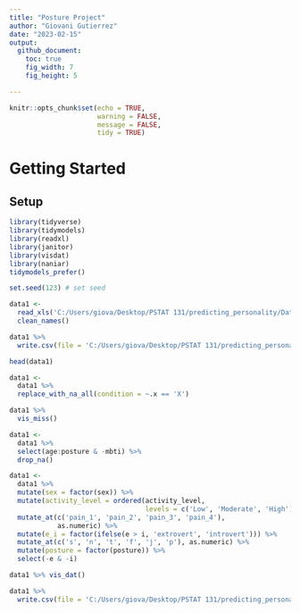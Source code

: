 ```yaml
---
title: "Posture Project"
author: "Giovani Gutierrez"
date: "2023-02-15"
output: 
  github_document:
    toc: true
    fig_width: 7
    fig_height: 5

---
```


```r
knitr::opts_chunk$set(echo = TRUE, 
                      warning = FALSE, 
                      message = FALSE,
                      tidy = TRUE)
```

# Getting Started

## Setup
```r
library(tidyverse)
library(tidymodels)
library(readxl)
library(janitor)
library(visdat)
library(naniar)
tidymodels_prefer()

set.seed(123) # set seed
```

```r
data1 <- 
  read_xls('C:/Users/giova/Desktop/PSTAT 131/predicting_personality/Data/Posture_Data.xls') %>% 
  clean_names()

data1 %>% 
  write.csv(file = 'C:/Users/giova/Desktop/PSTAT 131/predicting_personality/Data/raw_data.csv')

head(data1)
```

```r
data1 <- 
  data1 %>% 
  replace_with_na_all(condition = ~.x == 'X')

data1 %>% 
  vis_miss()

data1 <- 
  data1 %>% 
  select(age:posture & -mbti) %>% 
  drop_na()

data1 <- 
  data1 %>% 
  mutate(sex = factor(sex)) %>% 
  mutate(activity_level = ordered(activity_level,
                                  levels = c('Low', 'Moderate', 'High'))) %>% 
  mutate_at(c('pain_1', 'pain_2', 'pain_3', 'pain_4'), 
            as.numeric) %>% 
  mutate(e_i = factor(ifelse(e > i, 'extrovert', 'introvert'))) %>% 
  mutate_at(c('s', 'n', 't', 'f', 'j', 'p'), as.numeric) %>% 
  mutate(posture = factor(posture)) %>% 
  select(-e & -i)

data1 %>% vis_dat()

data1 %>% 
  write.csv(file = 'C:/Users/giova/Desktop/PSTAT 131/predicting_personality/Data/clean_data.csv')
```